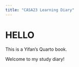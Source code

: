 ```yaml
---
title: "CASA23 Learning Diary"
---
```


# HELLO

This is a Yifan's Quarto book.

Welcome to my study diary!
